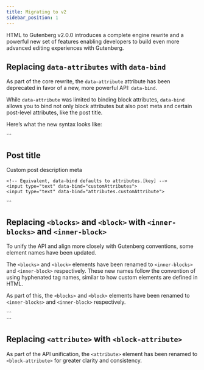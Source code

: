 ```yaml
---
title: Migrating to v2
sidebar_position: 1
---
```



HTML to Gutenberg v2.0.0 introduces a complete engine rewrite and a powerful new set of features enabling developers to build even more advanced editing experiences with Gutenberg.

## Replacing `data-attributes` with `data-bind`

As part of the core rewrite, the `data-attribute` attribute has been deprecated in favor of a new, more powerful API: `data-bind`.

While `data-attribute` was limited to binding block attributes, `data-bind` allows you to bind not only block attributes but also post meta and certain post-level attributes, like the post title.

Here’s what the new syntax looks like:

<CodeExample>
  ```
  <section class="hero">
    <!-- Binding to the post title and custom post meta -->
    <h1 data-bind="post.title">Post title</h1>
    <p data-bind="postMeta.description">Custom post description meta</p>

    <!-- Equivalent, data-bind defaults to attributes.[key] -->
    <input type="text" data-bind="customAttributes">
    <input type="text" data-bind="attributes.customAttribute">

  </section>
  ```
</CodeExample>

## Replacing `<blocks>` and `<block>` with `<inner-blocks>` and `<inner-block>`

To unify the API and align more closely with Gutenberg conventions, some element names have been updated.

The `<blocks>` and `<block>` elements have been renamed to `<inner-blocks>` and `<inner-block>` respectively. These new names follow the convention of using hyphenated tag names, similar to how custom elements are defined in HTML.

As part of this, the `<blocks>` and `<block>` elements have been renamed to `<inner-blocks>` and `<inner-block>` respectively.

<CodeExample>
  ```
  <section>
    <inner-blocks>
      <inner-block name="custom/child-block"></inner-block>
    </inner-blocks>
  </section>
  ```
</CodeExample>

## Replacing `<attribute>` with `<block-attribute>`

As part of the API unification, the `<attribute>` element has been renamed to `<block-attribute>` for greater clarity and consistency.
